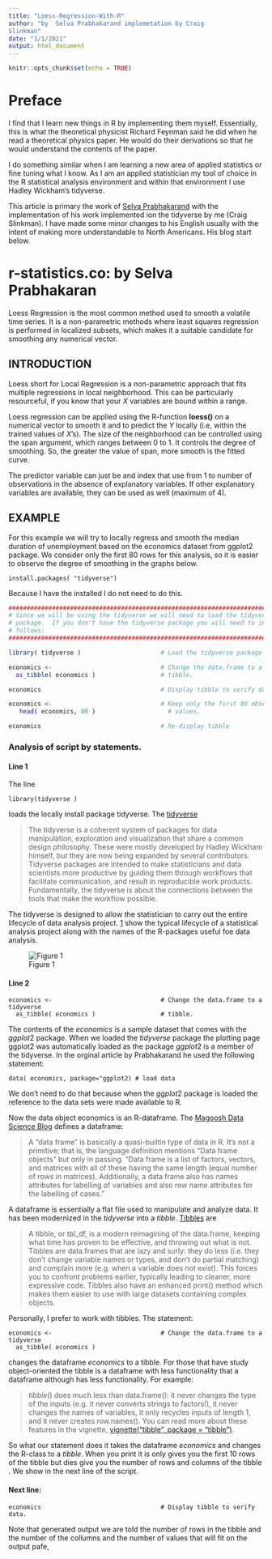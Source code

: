 ```yaml
---
title: "Loess-Regression-With-R"
author: "by  Selva Prabhakarand implemetation by Craig 
Slinkman"
date: "1/1/2021"
output: html_document
---
```


```r
knitr::opts_chunk$set(echo = TRUE)
```

# Preface

I find that I learn new things in R by implementing them myself.  Essentially, this is what the theoretical physicist Richard Feynman said he did when he read a theoretical physics paper. He would do their derivations so that he would understand the contents of the paper.

I do something similar when I am learning a new area of applied statistics or fine tuning what I know.  As I am an applied statistician my tool of choice in the R statistical analysis environment and within that environment I use Hadley Wickham's tidyverse.

This article is primary the work of [Selva Prabhakarand](http://r-statistics.co/Loess-Regression-With-R.html) with the implementation of his work implemented ion the tidyverse by me (Craig Slinkman).  I have made some minor changes to his English usually with the intent of making more understandable to North Americans.  His blog start below.

# r-statistics.co: by Selva Prabhakaran

Loess Regression is the most common method used to smooth a volatile time series. It is a non-parametric methods where least squares regression is performed in localized subsets, which makes it a suitable candidate for smoothing any numerical vector.  

## INTRODUCTION

Loess short for Local Regression is a non-parametric approach that fits multiple regressions in local neighborhood. This can be particularly resourceful, if you know that your $X$ variables are bound within a range.

Loess regression can be applied using the R-function **loess()** on a numerical vector to smooth it and to predict the $Y$ locally (i.e, within the trained values of $X$'s). The size of the neighborhood can be controlled using the span argument, which ranges between 0 to 1. It controls the degree of smoothing. So, the greater the value of span, more smooth is the fitted curve.

The predictor variable can just be and index that use  from 1 to number of observations in the absence of explanatory variables. If other explanatory variables are available, they can be used as well (maximum of 4).

## EXAMPLE 

For this example we will try to locally regress and smooth the median duration of unemployment based on the economics dataset from ggplot2 package. We consider only the first 80 rows for this analysis, so it is easier to observe the degree of smoothing in the graphs below.

```
install.packages( "tidyverse")
```

Because I have the installed I do not need to do this.

```r
################################################################################
# Since we will be using the tidyverse we will need to load the tidyverse 
# package.  If you don't have the tidyverse package you will need to install as
# follows:
################################################################################

library( tidyverse )                      # Load the tidyverse package ...

economics <-                              # Change the data.frame to a tidyverse
  as_tibble( economics )                  # tibble.

economics                                 # Display tibble to verify data.

economics <-                              # Keep only the first 80 observed
   head( economics, 80 )                    # values.

economics                                 # Re-display tibble

```

### Analysis of script by statements.

#### Line 1

The line

```
library(tidyverse )
```

loads the locally install package tidyverse.  The [tidyverse](https://rviews.rstudio.com/2017/06/08/what-is-the-tidyverse/)

> The tidyverse is a coherent system of packages for data manipulation, exploration and visualization that share a common design philosophy. These were mostly developed by Hadley Wickham himself, but they are now being expanded by several contributors. Tidyverse packages are intended to make statisticians and data scientists more productive by guiding them through workflows that facilitate communication, and result in reproducible work products. Fundamentally, the tidyverse is about the connections between the tools that make the workflow possible.  

The tidyverse is designed to allow the statistician to carry out the entire lifecycle of 
data analysis project. [1]((https://rviews.rstudio.com/2017/06/08/what-is-the-tidyverse/)) show the typical lifecycle of a statistical analysis project along with the names of the R-packages useful foe data analysis.  

![Figure 1][1]

#### Line 2

```
economics <-                              # Change the data.frame to a tidyverse
  as_tibble( economics )                  # tibble.
```

The contents of the $economics$ is a sample dataset that comes with the $ggplot2$ package.  When we loaded the $tidyverse$ package the plotting page ggplot2 was automatically loaded as the package $ggplot2$ is a member of the tidyverse.  In the orginal article by   Prabhakarand he used the following statement:

```
data( economics, package="ggplot2) # load data
```
We don't need to do that because when the $ggplot2$ package is loaded the reference to the data sets were made available to R.  

Now the data object economics is an R-dataframe.  The [Magoosh Data Science Blog](https://magoosh.com/data-science/what-is-an-r-data-frame/#:~:text=R%20Data%20Frame%20A%20%E2%80%9Cdata%20frame%E2%80%9D%20is%20basically,same%20length%20%28equal%20number%20of%20rows%20in%20matrices%29.) defines a dataframe:

>A “data frame” is basically a quasi-builtin type of data in R. It’s not a primitive; that is, the language definition mentions “Data frame objects” but only in passing.
“Data frame is a list of factors, vectors, and matrices with all of these having the same length (equal number of rows in matrices). Additionally, a data frame also has names attributes for labelling of variables and also row name attributes for the labelling of cases."

A dataframe is essentially a flat file used to manipulate and analyze data.  It has been modernized in the $tidyverse$ into a $tibble$. [Tibbles](https://tibble.tidyverse.org/) are

>A tibble, or tbl_df, is a modern reimagining of the data.frame, keeping what time has proven to be effective, and throwing out what is not. Tibbles are data.frames that are lazy and surly: they do less (i.e. they don’t change variable names or types, and don’t do partial matching) and complain more (e.g. when a variable does not exist). This forces you to confront problems earlier, typically leading to cleaner, more expressive code. Tibbles also have an enhanced print() method which makes them easier to use with large datasets containing complex objects.

Personally, I prefer to work with tibbles.  The statement:

```
economics <-                              # Change the data.frame to a tidyverse
  as_tibble( economics ) 
```

changes the dataframe $economics$ to a tibble.  For those that have study object-oriented the tibble is a dataframe with less functionality that a dataframe although has less functionality.  For example:

>$tibble()$ does much less than data.frame(): it never changes the type of the inputs (e.g. it never converts strings to factors!), it never changes the names of variables, it only recycles inputs of length 1, and it never creates row.names(). You can read more about these features in the vignette, [vignette("tibble", package = "tibble")](https://tibble.tidyverse.org/articles/tibble.html).

So what our statement does it takes the dataframe $economics$ and changes the R-class to a $tibble$.  When you print it is only gives you the first 10 rows of the tibble but dies give you the number of rows and columns of the tibble .  We show in the next line of the script.

#### Next line:

```
economics                                 # Display tibble to verify data.
```

Note that generated output we are told the number of rows in the tibble and the number of the collumns and the number of values that will fit on the output pafe,














[1]: figures/001-figure-01.png "Figure 1: Data analysis life cycle"